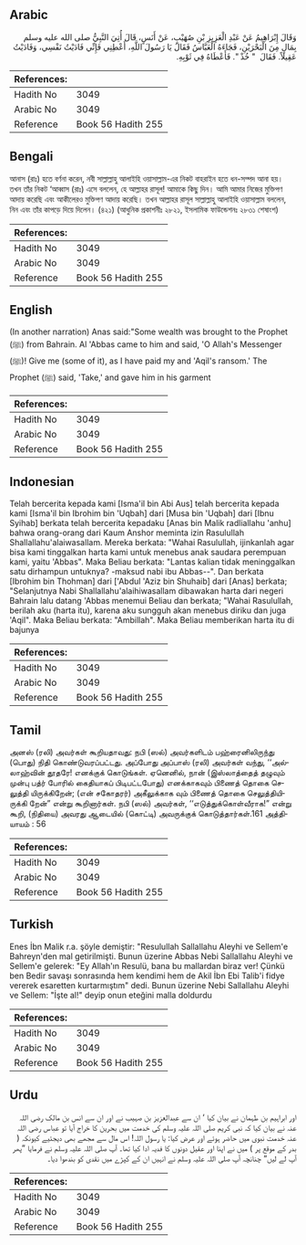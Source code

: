 ## Arabic


<div dir="rtl" lang="ar" style={{fontSize:'larger',backgroundColor:'#f8f9fa',padding:20}}>
وَقَالَ إِبْرَاهِيمُ عَنْ عَبْدِ الْعَزِيزِ بْنِ صُهَيْبٍ، عَنْ أَنَسٍ، قَالَ أُتِيَ النَّبِيُّ صلى الله عليه وسلم بِمَالٍ مِنَ الْبَحْرَيْنِ، فَجَاءَهُ الْعَبَّاسُ فَقَالَ يَا رَسُولَ اللَّهِ، أَعْطِنِي فَإِنِّي فَادَيْتُ نَفْسِي، وَفَادَيْتُ عَقِيلاً‏.‏ فَقَالَ ‏ "‏ خُذْ ‏"‏‏.‏ فَأَعْطَاهُ فِي ثَوْبِهِ‏.‏
</div>
<div style={{backgroundColor:'#f8f9fa',padding:20, marginBottom: 10}}><table> <thead> <tr> <th>References:</th> <th></th> </tr> </thead> <tbody><tr><td>Hadith No</td><td>3049</td></tr><tr><td>Arabic No</td><td>3049</td></tr><tr><td>Reference</td><td>Book 56 Hadith 255</td></tr></tbody></table></div>

## Bengali


<div dir="ltr" lang="bn" style={{fontSize:'larger',backgroundColor:'#f8f9fa',padding:20}}>
আনাস (রাঃ) হতে বর্ণনা করেন, নবী সাল্লাল্লাহু আলাইহি ওয়াসাল্লাম-এর নিকট বাহরাইন হতে ধন-সম্পদ আনা হয়। তখন তাঁর নিকট ‘আব্বাস (রাঃ) এসে বললেন, হে আল্লাহর রাসূল! আমাকে কিছু দিন। আমি আমার নিজের মুক্তিপণ আদায় করেছি এবং আকীলেরও মুক্তিপণ আদায় করেছি। তখন আল্লাহর রাসূল সাল্লাল্লাহু আলাইহি ওয়াসাল্লাম বললেন, নিন এবং তাঁর কাপড়ে দিয়ে দিলেন। (৪২১) (আধুনিক প্রকাশনীঃ ২৮২১, ইসলামিক ফাউন্ডেশনঃ ২৮৩১ শেষাংশ)
</div>
<div style={{backgroundColor:'#f8f9fa',padding:20, marginBottom: 10}}><table> <thead> <tr> <th>References:</th> <th></th> </tr> </thead> <tbody><tr><td>Hadith No</td><td>3049</td></tr><tr><td>Arabic No</td><td>3049</td></tr><tr><td>Reference</td><td>Book 56 Hadith 255</td></tr></tbody></table></div>

## English


<div dir="ltr" lang="en" style={{fontSize:'larger',backgroundColor:'#f8f9fa',padding:20}}>
(In another narration) Anas said:"Some wealth was brought to the Prophet (ﷺ) from Bahrain. Al 'Abbas came to him and said, 'O Allah's Messenger (ﷺ)! Give me (some of it), as I have paid my and 'Aqil's ransom.' The Prophet (ﷺ) said, 'Take,' and gave him in his garment
</div>
<div style={{backgroundColor:'#f8f9fa',padding:20, marginBottom: 10}}><table> <thead> <tr> <th>References:</th> <th></th> </tr> </thead> <tbody><tr><td>Hadith No</td><td>3049</td></tr><tr><td>Arabic No</td><td>3049</td></tr><tr><td>Reference</td><td>Book 56 Hadith 255</td></tr></tbody></table></div>

## Indonesian


<div dir="ltr" lang="id" style={{fontSize:'larger',backgroundColor:'#f8f9fa',padding:20}}>
Telah bercerita kepada kami [Isma'il bin Abi Aus] telah bercerita kepada kami [Isma'il bin Ibrohim bin 'Uqbah] dari [Musa bin 'Uqbah] dari [Ibnu Syihab] berkata telah bercerita kepadaku [Anas bin Malik radliallahu 'anhu] bahwa orang-orang dari Kaum Anshor meminta izin Rasulullah Shallallahu'alaiwasallam. Mereka berkata: "Wahai Rasulullah, ijinkanlah agar bisa kami tinggalkan harta kami untuk menebus anak saudara perempuan kami, yaitu 'Abbas". Maka Beliau berkata: "Lantas kalian tidak meninggalkan satu dirhampun untuknya? -maksud nabi ibu Abbas--". Dan berkata [Ibrohim bin Thohman] dari ['Abdul 'Aziz bin Shuhaib] dari [Anas] berkata; "Selanjutnya Nabi Shallallahu'alaihiwasallam dibawakan harta dari negeri Bahrain lalu datang 'Abbas menemui Beliau dan berkata; "Wahai Rasulullah, berilah aku (harta itu), karena aku sungguh akan menebus diriku dan juga 'Aqil". Maka Beliau berkata: "Ambillah". Maka Beliau memberikan harta itu di bajunya
</div>
<div style={{backgroundColor:'#f8f9fa',padding:20, marginBottom: 10}}><table> <thead> <tr> <th>References:</th> <th></th> </tr> </thead> <tbody><tr><td>Hadith No</td><td>3049</td></tr><tr><td>Arabic No</td><td>3049</td></tr><tr><td>Reference</td><td>Book 56 Hadith 255</td></tr></tbody></table></div>

## Tamil


<div dir="ltr" lang="ta" style={{fontSize:'larger',backgroundColor:'#f8f9fa',padding:20}}>
அனஸ் (ரலி) அவர்கள் கூறியதாவது: நபி (ஸல்) அவர்களிடம் பஹ்ரைனிலிருந்து (பொது) நிதி கொண்டுவரப்பட்டது. அப்போது அப்பாஸ் (ரலி) அவர்கள் வந்து, ‘‘அல்லாஹ்வின் தூதரே! எனக்குக் கொடுங்கள். ஏனெனில், நான் (இஸ்லாத்தைத் தழுவும் முன்பு பத்ர் போரில் கைதியாகப் பிடிபட்டபோது) எனக்காகவும் பிணைத் தொகை செலுத்தி யிருக்கிறேன்; (என் சகோதரர்) அகீலுக்காக வும் பிணைத் தொகை செலுத்தியிருக்கி றேன்” என்று கூறினார்கள். நபி (ஸல்) அவர்கள், ‘‘எடுத்துக்கொள்வீராக!” என்று கூறி, (நிதியை) அவரது ஆடையில் (கொட்டி) அவருக்குக் கொடுத்தார்கள்.161 அத்தியாயம் : 56
</div>
<div style={{backgroundColor:'#f8f9fa',padding:20, marginBottom: 10}}><table> <thead> <tr> <th>References:</th> <th></th> </tr> </thead> <tbody><tr><td>Hadith No</td><td>3049</td></tr><tr><td>Arabic No</td><td>3049</td></tr><tr><td>Reference</td><td>Book 56 Hadith 255</td></tr></tbody></table></div>

## Turkish


<div dir="ltr" lang="tr" style={{fontSize:'larger',backgroundColor:'#f8f9fa',padding:20}}>
Enes İbn Malik r.a. şöyle demiştir: "Resulullah Sallallahu Aleyhi ve Sellem'e Bahreyn'den mal getirilmişti. Bunun üzerine Abbas Nebi Sallallahu Aleyhi ve Sellem'e gelerek: "Ey Allah'ın Resulü, bana bu mallardan biraz ver! Çünkü ben Bedir savaşı sonrasında hem kendimi hem de Akil İbn Ebi Talib'i fidye vererek esaretten kurtarmıştım" dedi. Bunun üzerine Nebi Sallallahu Aleyhi ve Sellem: "İşte al!" deyip onun eteğini malla doldurdu
</div>
<div style={{backgroundColor:'#f8f9fa',padding:20, marginBottom: 10}}><table> <thead> <tr> <th>References:</th> <th></th> </tr> </thead> <tbody><tr><td>Hadith No</td><td>3049</td></tr><tr><td>Arabic No</td><td>3049</td></tr><tr><td>Reference</td><td>Book 56 Hadith 255</td></tr></tbody></table></div>

## Urdu


<div dir="rtl" lang="ur" style={{fontSize:'larger',backgroundColor:'#f8f9fa',padding:20}}>
اور ابراہیم بن طہمان نے بیان کیا ‘ ان سے عبدالعزیز بن صہیب نے اور ان سے انس بن مالک رضی اللہ عنہ نے بیان کیا کہ نبی کریم صلی اللہ علیہ وسلم کی خدمت میں بحرین کا خراج آیا تو عباس رضی اللہ عنہ خدمت نبوی میں حاضر ہوئے اور عرض کیا: یا رسول اللہ! اس مال سے مجھے بھی دیجئیے کیونکہ ( بدر کے موقع پر ) میں نے اپنا اور عقیل دونوں کا فدیہ ادا کیا تھا۔ آپ صلی اللہ علیہ وسلم نے فرمایا ”پھر آپ لے لیں“ چنانچہ آپ صلی اللہ علیہ وسلم نے انہیں ان کے کپڑے میں نقدی کو بندھوا دیا۔
</div>
<div style={{backgroundColor:'#f8f9fa',padding:20, marginBottom: 10}}><table> <thead> <tr> <th>References:</th> <th></th> </tr> </thead> <tbody><tr><td>Hadith No</td><td>3049</td></tr><tr><td>Arabic No</td><td>3049</td></tr><tr><td>Reference</td><td>Book 56 Hadith 255</td></tr></tbody></table></div>